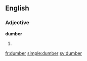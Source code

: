 ==English==

===Adjective===
'''dumber'''

# {{en-comparative of|dumb}}

[[fr:dumber]]
[[simple:dumber]]
[[sv:dumber]]